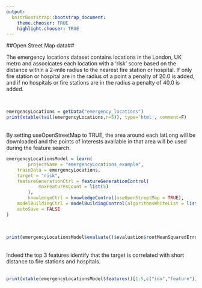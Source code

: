 ```yaml
---
output:
  knitrBootstrap::bootstrap_document:
    theme.chooser: TRUE
    highlight.chooser: TRUE
---
```


<!--
%\VignetteEngine{knitr::rmarkdown}
%\VignetteIndexEntry{external_openStreetMap}
%\VignetteDepends{xtable}
-->

##Open Street Map data##

The emergency locations dataset contains locations in the London, UK metro and associcates each location with a 'risk' score based on the distance within a 2-mile radius to the nearest fire station or hospital. If only fire station or hospital are in the radius of a point a penalty of 20.0 is added, and if no hospitals or fire stations are in the radius a penalty of 40.0 is added.

<br>
```r
emergencyLocations = getData("emergency_locations")
print(xtable(tail(emergencyLocations,n=5)), type='html', comment=F) 
```
<br>
By setting useOpenStreetMap to TRUE, the area around each latLong will be downloaded and the points of interests available in that area will be used during the feature search.
<br>
```r
emergencyLocationsModel = learn(
		projectName = "emergencyLocations_example",
    trainData = emergencyLocations,
    target = "risk",
    featureGenerationCtrl = featureGenerationControl(			 
			maxFeaturesCount = list(5)
		),
		knowledgeCtrl = knowledgeControl(useOpenStreetMap = TRUE),
    modelBuildingCtrl = modelBuildingControl(algorithmsWhiteList = list("RXGBoostRegressor")),    
    autoSave = FALSE
)
```
<br>
```r
print(emergencyLocationsModel$evaluate()$evaluation$rootMeanSquaredError)
```
<br>
Indeed the top 3 features identify that the target is correlated with short distance to fire stations and hospitals.      
<br>
```r
print(xtable(emergencyLocationsModel$features()[1:5,c("idx","feature")]), type='html', comment=F) 
```

